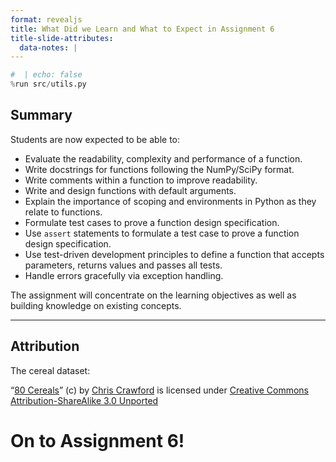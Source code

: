 ```yaml
---
format: revealjs
title: What Did we Learn and What to Expect in Assignment 6
title-slide-attributes:
  data-notes: |
---
```


```python
#  | echo: false
%run src/utils.py
```

## Summary  

Students are now expected to be able to:

- Evaluate the readability, complexity and performance of a function.
- Write docstrings for functions following the NumPy/SciPy format.
- Write comments within a function to improve readability.
- Write and design functions with default arguments.
- Explain the importance of scoping and environments in Python as they relate to functions.
- Formulate test cases to prove a function design specification.
- Use `assert` statements to formulate a test case to prove a function design specification.
- Use test-driven development principles to define a function that accepts parameters, returns values and passes all tests.
- Handle errors gracefully via exception handling.


:::{.notes}
The assignment will concentrate on the learning objectives as well as building knowledge on existing concepts. 
:::

---

## Attribution

The cereal dataset:

 “[80 Cereals](https://www.kaggle.com/crawford/80-cereals/)” (c) by [Chris Crawford](https://www.linkedin.com/in/crawforc3/) is licensed
under [Creative Commons Attribution-ShareAlike 3.0 Unported](http://creativecommons.org/licenses/by-sa/3.0/)


# On to Assignment 6!
